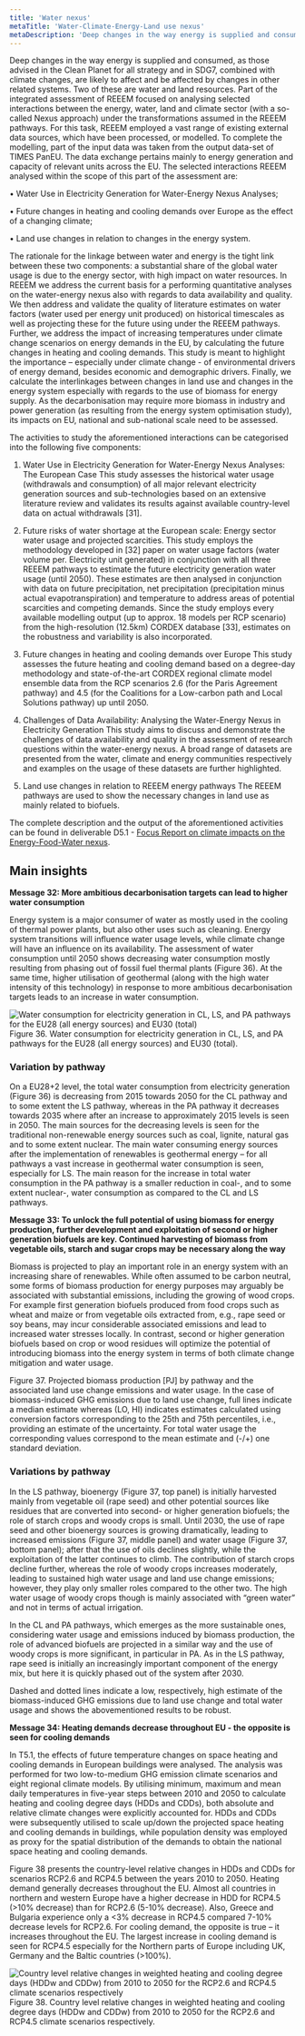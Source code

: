 ```yaml
---
title: 'Water nexus'
metaTitle: 'Water-Climate-Energy-Land use nexus'
metaDescription: 'Deep changes in the way energy is supplied and consumed, as those advised in the Clean planet for all strategy and in SDG7, combined with climate changes, are likely to affect and be affected by changes in other related systems. Two of these are water and land resources. Part of the integrated assessment of REEEM focused on analysing selected interactions between the energy, water, land and climate sector (with a so-called Nexus approach) under the transformations assumed in the REEEM pathways.'
---
```



Deep changes in the way energy is supplied and consumed, as those advised in the Clean Planet for all strategy and in SDG7, combined with climate changes, are likely to affect and be affected by changes in other related systems. Two of these are water and land resources. Part of the integrated assessment of REEEM focused on analysing selected interactions between the energy, water, land and climate sector (with a so-called Nexus approach) under the transformations assumed in the REEEM pathways. For this task, REEEM employed a vast range of existing external data sources, which have been processed, or modelled. To complete the modelling, part of the input data was taken from the output data-set of TIMES PanEU. The data exchange pertains mainly to energy generation and capacity of relevant units across the EU. The selected interactions REEEM analysed within the scope of this part of the assessment are:

•	Water Use in Electricity Generation for Water-Energy Nexus Analyses;

•	Future changes in heating and cooling demands over Europe as the effect of a changing climate;

•	Land use changes in relation to changes in the energy system.

The rationale for the linkage between water and energy is the tight link between these two components: a substantial share of the global water usage is due to the energy sector, with high impact on water resources. In REEEM we address the current basis for a performing quantitative analyses on the water-energy nexus also with regards to data availability and quality. We then address and validate the quality of literature estimates on water factors (water used per energy unit produced) on historical timescales as well as projecting these for the future using under the REEEM pathways. Further, we address the impact of increasing temperatures under climate change scenarios on energy demands in the EU, by calculating the future changes in heating and cooling demands. This study is meant to highlight the importance – especially under climate change - of environmental drivers of energy demand, besides economic and demographic drivers. Finally, we calculate the interlinkages between changes in land use and changes in the energy system especially with regards to the use of biomass for energy supply. As the decarbonisation may require more biomass in industry and power generation (as resulting from the energy system optimisation study), its impacts on EU, national and sub-national scale need to be assessed.

The activities to study the aforementioned interactions can be categorised into the following five components:

1.	Water Use in Electricity Generation for Water-Energy Nexus Analyses: The European Case
This study assesses the historical water usage (withdrawals and consumption) of all major relevant electricity generation sources and sub-technologies based on an extensive literature review and validates its results against available country-level data on actual withdrawals [31].

2.	Future risks of water shortage at the European scale: Energy sector water usage and projected scarcities.
This study employs the methodology developed in [32] paper on water usage factors (water volume per. Electricity unit generated) in conjunction with all three REEEM pathways to estimate the future electricity generation water usage (until 2050). These estimates are then analysed in conjunction with data on future precipitation, net precipitation (precipitation minus actual evapotranspiration) and temperature to address areas of potential scarcities and competing demands. Since the study employs every available modelling output (up to approx. 18 models per RCP scenario) from the high-resolution (12.5km) CORDEX database [33], estimates on the robustness and variability is also incorporated.

3.	Future changes in heating and cooling demands over Europe
This study assesses the future heating and cooling demand based on a degree-day methodology and state-of-the-art CORDEX regional climate model ensemble data from the RCP scenarios 2.6 (for the Paris Agreement pathway) and 4.5 (for the Coalitions for a Low-carbon path and Local Solutions pathway) up until 2050.

4.	Challenges of Data Availability: Analysing the Water-Energy Nexus in Electricity Generation
This study aims to discuss and demonstrate the challenges of data availability and quality in the assessment of research questions within the water-energy nexus. A broad range of datasets are presented from the water, climate and energy communities respectively and examples on the usage of these datasets are further highlighted.

5.	Land use changes in relation to REEEM energy pathways
The REEEM pathways are used to show the necessary changes in land use as mainly related to biofuels.

The complete description and the output of the aforementioned activities can be found in deliverable D5.1 - [Focus Report on climate impacts on the Energy-Food-Water nexus](http://www.reeem.org/index.php/deliverables-by-theme/).

## Main insights

**Message 32: More ambitious decarbonisation targets can lead to higher water consumption**

Energy system is a major consumer of water as mostly used in the cooling of thermal power plants, but also other uses such as cleaning. Energy system transitions will influence water usage levels, while climate change will have an influence on its availability. The assessment of water consumption until 2050 shows decreasing water consumption mostly resulting from phasing out of fossil fuel thermal plants (Figure 36). At the same time, higher utilisation of geothermal (along with the high water intensity of this technology) in response to more ambitious decarbonisation targets leads to an increase in water consumption.

![Water consumption for electricity generation in CL, LS, and PA pathways for the EU28 (all energy sources) and EU30 (total)](./3_waternexus_figure36.png)
Figure 36. Water consumption for electricity generation in CL, LS, and PA pathways for the EU28 (all energy sources) and EU30 (total).

### Variation by pathway

On a EU28+2 level, the total water consumption from electricity generation (Figure 36) is decreasing from 2015 towards 2050 for the CL pathway and to some extent the LS pathway, whereas in the PA pathway it decreases towards 2035 where after an increase to approximately 2015 levels is seen in 2050. The main sources for the decreasing levels is seen for the traditional non-renewable energy sources such as coal, lignite, natural gas and to some extent nuclear. The main water consuming energy sources after the implementation of renewables is geothermal energy – for all pathways a vast increase in geothermal water consumption is seen, especially for LS. The main reason for the increase in total water consumption in the PA pathway is a smaller reduction in coal-, and to some extent nuclear-, water consumption as compared to the CL and LS pathways.

**Message 33: To unlock the full potential of using biomass for energy production, further development and exploitation of second or higher generation biofuels are key. Continued harvesting of biomass from vegetable oils, starch and sugar crops may be necessary along the way**

Biomass is projected to play an important role in an energy system with an increasing share of renewables. While often assumed to be carbon neutral, some forms of biomass production for energy purposes may arguably be associated with substantial emissions, including the growing of wood crops. For example first generation biofuels produced from food crops such as wheat and maize or from vegetable oils extracted from, e.g., rape seed or soy beans, may incur considerable associated emissions and lead to increased water stresses locally. In contrast, second or higher generation biofuels based on crop or wood residues will optimize the potential of introducing biomass into the energy system in terms of both climate change mitigation and water usage.
 
<RenderCharts config={{waternexus1}} />

Figure 37. Projected biomass production [PJ] by pathway and the associated land use change emissions and water usage. In the case of biomass-induced GHG emissions due to land use change, full lines indicate a median estimate whereas (LO, HI) indicates estimates calculated using conversion factors corresponding to the 25th and 75th percentiles, i.e., providing an estimate of the uncertainty. For total water usage the corresponding values correspond to the mean estimate and (-/+) one standard deviation.

### Variations by pathway
In the LS pathway, bioenergy (Figure 37, top panel) is initially harvested mainly from vegetable oil (rape seed) and other potential sources like residues that are converted into second- or higher generation biofuels; the role of starch crops and woody crops is small. Until 2030, the use of rape seed and other bioenergy sources is growing dramatically, leading to increased emissions (Figure 37, middle panel) and water usage (Figure 37, bottom panel); after that the use of oils declines slightly, while the exploitation of the latter continues to climb. The contribution of starch crops decline further, whereas the role of woody crops increases moderately, leading to sustained high water usage and land use change emissions; however, they play only smaller roles compared to the other two. The high water usage of woody crops though is mainly associated with “green water” and not in terms of actual irrigation.

In the CL and PA pathways, which emerges as the more sustainable ones, considering water usage and emissions induced by biomass production, the role of advanced biofuels are projected in a similar way and the use of woody crops is more significant, in particular in PA. As in the LS pathway, rape seed is initially an increasingly important component of the energy mix, but here it is quickly phased out of the system after 2030.

Dashed and dotted lines indicate a low, respectively, high estimate of the biomass-induced GHG emissions due to land use change and total water usage and shows the abovementioned results to be robust.

**Message 34: Heating demands decrease throughout EU - the opposite is seen for cooling demands**

In T5.1, the effects of future temperature changes on space heating and cooling demands in European buildings were analysed. The analysis was performed for two low-to-medium GHG emission climate scenarios and eight regional climate models. By utilising minimum, maximum and mean daily temperatures in five-year steps between 2010 and 2050 to calculate heating and cooling degree days (HDDs and CDDs), both absolute and relative climate changes were explicitly accounted for. HDDs and CDDs were subsequently utilised to scale up/down the projected space heating and cooling demands in buildings, while population density was employed as proxy for the spatial distribution of the demands to obtain the national space heating and cooling demands.

Figure 38 presents the country-level relative changes in HDDs and CDDs for scenarios RCP2.6 and RCP4.5 between the years 2010 to 2050. Heating demand generally decreases throughout the EU. Almost all countries in northern and western Europe have a higher decrease in HDD for RCP4.5 (>10% decrease) than for RCP2.6 (5-10% decrease). Also, Greece and Bulgaria experience only a <3% decrease in RCP4.5 compared 7-10% decrease levels for RCP2.6. For cooling demand, the opposite is true – it increases throughout the EU. The largest increase in cooling demand is seen for RCP4.5 especially for the Northern parts of Europe including UK, Germany and the Baltic countries (>100%).

![Country level relative changes in weighted heating and cooling degree days (HDDw and CDDw) from 2010 to 2050 for the RCP2.6 and RCP4.5 climate scenarios respectively](./3_waternexus_figure38.png)
Figure 38. Country level relative changes in weighted heating and cooling degree days (HDDw and CDDw) from 2010 to 2050 for the RCP2.6 and RCP4.5 climate scenarios respectively.
